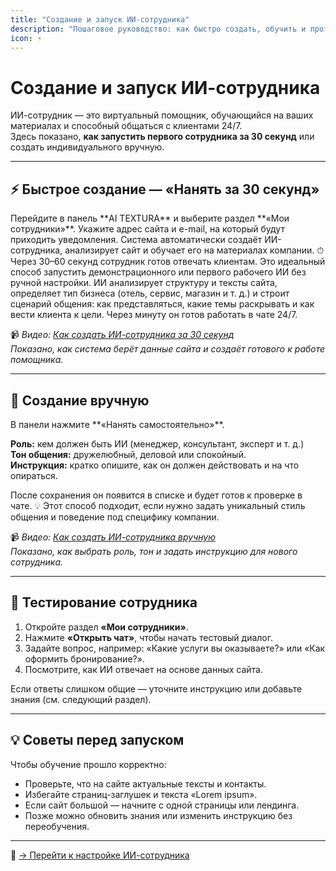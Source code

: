 ```yaml
---
title: "Создание и запуск ИИ-сотрудника"
description: "Пошаговое руководство: как быстро создать, обучить и протестировать ИИ-сотрудника в AI TEXTURA."
icon: ⚡
---
```


# Создание и запуск ИИ-сотрудника

ИИ-сотрудник — это виртуальный помощник, обучающийся на ваших материалах и способный общаться с клиентами 24/7.  
Здесь показано, **как запустить первого сотрудника за 30 секунд** или создать индивидуального вручную.

---

## ⚡ Быстрое создание — «Нанять за 30 секунд»

<Steps>
  <Step title="Откройте панель AI TEXTURA">
    Перейдите в панель **AI TEXTURA** и выберите раздел **«Мои сотрудники»**.
  </Step>

  <Step title="Нажмите «Нанять за 30 секунд»">
    Укажите адрес сайта и e-mail, на который будут приходить уведомления.
  </Step>

  <Step title="Нажмите «Создать»">
    Система автоматически создаёт ИИ-сотрудника, анализирует сайт и обучает его на материалах компании.
  </Step>
</Steps>

<Callout type="tip">
⏱ Через 30–60 секунд сотрудник готов отвечать клиентам.  
Это идеальный способ запустить демонстрационного или первого рабочего ИИ без ручной настройки.
</Callout>

<Accordion title="Что делает ИИ во время автоматического обучения">
ИИ анализирует структуру и тексты сайта, определяет тип бизнеса (отель, сервис, магазин и т. д.) и строит сценарий общения:  
как представляться, какие темы раскрывать и как вести клиента к цели.  
Через минуту он готов работать в чате 24/7.
</Accordion>

📹 *Видео: [Как создать ИИ-сотрудника за 30 секунд](#)*  
*Показано, как система берёт данные сайта и создаёт готового к работе помощника.*

---

## 🧩 Создание вручную

<Steps>
  <Step title="Выберите «Нанять самостоятельно»">
    В панели нажмите **«Нанять самостоятельно»**.
  </Step>

  <Step title="Заполните параметры">

**Роль:** кем должен быть ИИ (менеджер, консультант, эксперт и т. д.)  
**Тон общения:** дружелюбный, деловой или спокойный.  
**Инструкция:** кратко опишите, как он должен действовать и на что опираться.

  </Step>

  <Step title="Сохраните сотрудника">
    После сохранения он появится в списке и будет готов к проверке в чате.
  </Step>
</Steps>

<Callout type="tip">
💡 Этот способ подходит, если нужно задать уникальный стиль общения и поведение под специфику компании.
</Callout>

📹 *Видео: [Как создать ИИ-сотрудника вручную](#)*  
*Показано, как выбрать роль, тон и задать инструкцию для нового сотрудника.*

---

## 💬 Тестирование сотрудника

1. Откройте раздел **«Мои сотрудники»**.  
2. Нажмите **«Открыть чат»**, чтобы начать тестовый диалог.  
3. Задайте вопрос, например: «Какие услуги вы оказываете?» или «Как оформить бронирование?».  
4. Посмотрите, как ИИ отвечает на основе данных сайта.

<Callout type="note">
Если ответы слишком общие — уточните инструкцию или добавьте знания (см. следующий раздел).
</Callout>

---

## 💡 Советы перед запуском

<Callout type="note">
Чтобы обучение прошло корректно:
</Callout>

- Проверьте, что на сайте актуальные тексты и контакты.  
- Избегайте страниц-заглушек и текста «Lorem ipsum».  
- Если сайт большой — начните с одной страницы или лендинга.  
- Позже можно обновить знания или изменить инструкцию без переобучения.

---

📘 [→ Перейти к настройке ИИ-сотрудника](2-settings.md)